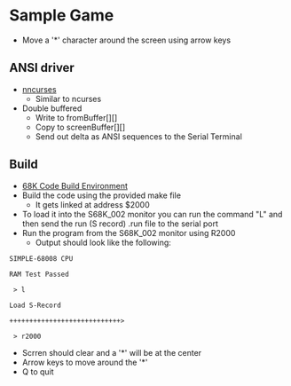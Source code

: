 = Sample Game =

* Move a '*' character around the screen using arrow keys

== ANSI driver ==
* [https://github.com/douggilliland/Linux-68k/blob/master/SIMPLE_68008/S68K_clibs/S68K_nncurses.h nncurses]
** Similar to ncurses
* Double buffered
** Write to fromBuffer[][]
** Copy to screenBuffer[][]
** Send out delta as ANSI sequences to the Serial Terminal

== Build ==

* [https://github.com/douggilliland/Linux-68k/blob/master/SIMPLE_68008/README.wiki 68K Code Build Environment]
* Build the code using the provided make file
** It gets linked at address $2000
* To load it into the S68K_002 monitor you can run the command "L" and then send the run (S record) .run file to the serial port
* Run the program from the S68K_002 monitor using R2000
** Output should look like the following:
<pre>
SIMPLE-68008 CPU

RAM Test Passed

 > l

Load S-Record

++++++++++++++++++++++++++++>

 > r2000
</pre>
* Scrren should clear and a '*' will be at the center
* Arrow keys to move around the '*'
* Q to quit
